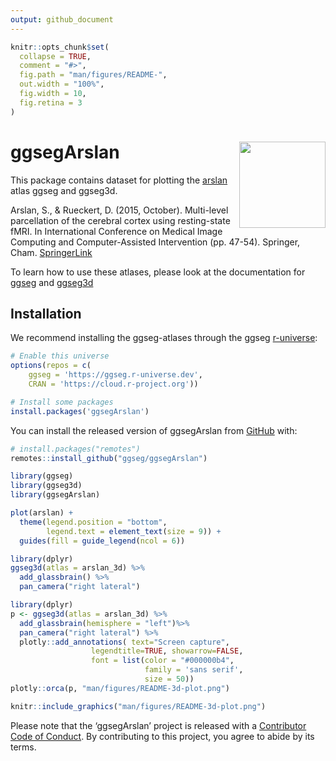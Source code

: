 ```yaml
---
output: github_document
---
```


<!-- README.md is generated from README.Rmd. Please edit that file -->

```r
knitr::opts_chunk$set(
  collapse = TRUE,
  comment = "#>",
  fig.path = "man/figures/README-",
  out.width = "100%",
  fig.width = 10, 
  fig.retina = 3
)
```

# ggsegArslan <img src='man/figures/logo.png' align="right" height="138.5" />

<!-- badges: start -->
<!-- badges: end -->

This package contains dataset for plotting the [arslan](add url here) atlas ggseg and ggseg3d. 

Arslan, S., & Rueckert, D. (2015, October). Multi-level parcellation of the cerebral cortex using resting-state fMRI. In International Conference on Medical Image Computing and Computer-Assisted Intervention (pp. 47-54). Springer, Cham. [SpringerLink](https://link.springer.com/chapter/10.1007/978-3-319-24574-4_6)

To learn how to use these atlases, please look at the documentation for [ggseg](https://ggseg.github.io/ggseg/) and [ggseg3d](https://ggseg.github.io/ggseg3d)

## Installation

We recommend installing the ggseg-atlases through the ggseg [r-universe](https://ggseg.r-universe.dev/ui#builds):

```r
# Enable this universe
options(repos = c(
    ggseg = 'https://ggseg.r-universe.dev',
    CRAN = 'https://cloud.r-project.org'))

# Install some packages
install.packages('ggsegArslan')
```

You can install the released version of ggsegArslan from [GitHub](https://github.com/) with:

``` r
# install.packages("remotes")
remotes::install_github("ggseg/ggsegArslan")
```

```r
library(ggseg)
library(ggseg3d)
library(ggsegArslan)

plot(arslan) +
  theme(legend.position = "bottom", 
        legend.text = element_text(size = 9)) +
  guides(fill = guide_legend(ncol = 6))

```

```r
library(dplyr)
ggseg3d(atlas = arslan_3d) %>% 
  add_glassbrain() %>% 
  pan_camera("right lateral")
```

```r
library(dplyr)
p <- ggseg3d(atlas = arslan_3d) %>%
  add_glassbrain(hemisphere = "left")%>%
  pan_camera("right lateral") %>%
  plotly::add_annotations( text="Screen capture",
                  legendtitle=TRUE, showarrow=FALSE,
                  font = list(color = "#000000b4",
                              family = 'sans serif',
                              size = 50))
plotly::orca(p, "man/figures/README-3d-plot.png")
```

```r
knitr::include_graphics("man/figures/README-3d-plot.png")
```

Please note that the 'ggsegArslan' project is released with a
[Contributor Code of Conduct](CODE_OF_CONDUCT.md).
By contributing to this project, you agree to abide by its terms.
